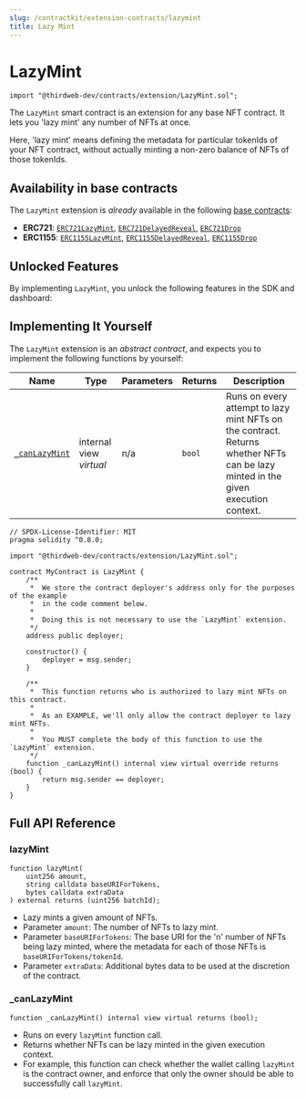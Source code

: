 ```yaml
---
slug: /contractkit/extension-contracts/lazymint
title: Lazy Mint
---
```



# LazyMint

```solidity
import "@thirdweb-dev/contracts/extension/LazyMint.sol";
```

The `LazyMint` smart contract is an extension for any base NFT contract. It lets you 'lazy mint' any number of NFTs at once.

Here, 'lazy mint' means defining the metadata for particular tokenIds of your NFT contract, without actually minting a non-zero balance of NFTs of those tokenIds.

<ViewContractCodeButton
  link="https://github.com/thirdweb-dev/contracts/blob/main/contracts/extension/LazyMint.sol"
  name="LazyMint"
/>

## Availability in base contracts

The `LazyMint` extension is _already_ available in the following [base contracts](/extensions/base-contracts):

- **ERC721**: [`ERC721LazyMint`](/extensions/base-contracts/erc-721/erc721lazymint), [`ERC721DelayedReveal`](/extensions/base-contracts/erc-721/erc721delayedreveal), [`ERC721Drop`](/extensions/base-contracts/erc-721/erc721drop)
- **ERC1155**: [`ERC1155LazyMint`](/extensions/base-contracts/erc-1155/erc1155lazymint), [`ERC1155DelayedReveal`](/extensions/base-contracts/erc-1155/erc1155delayedreveal), [`ERC1155Drop`](/extensions/base-contracts/erc-1155/erc1155drop)

## Unlocked Features

By implementing `LazyMint`, you unlock the following features in the SDK and dashboard:

<div className="row" style={{ marginBottom: 24, flexWrap: "wrap" }}>
  <div className="col col--12" style={{ padding: 8 }}>
    <QuickstartCard
      name="Lazy Mint"
      link="/sdk/interacting-with-contracts/erc721lazymintable#create-a-batch-of-unique-nfts-to-be-claimed-in-the-future"
      image="/assets/icons/general.png"
    />
  </div>
</div>

## Implementing It Yourself

The `LazyMint` extension is an _abstract contract_, and expects you to implement the following functions by yourself:

| Name                                                | Type                    | Parameters | Returns | Description                                                                                                                      |
| --------------------------------------------------- | ----------------------- | ---------- | ------- | -------------------------------------------------------------------------------------------------------------------------------- |
| [`_canLazyMint`](/extensions/lazymint#_canlazymint) | internal view _virtual_ | n/a        | `bool`  | Runs on every attempt to lazy mint NFTs on the contract. Returns whether NFTs can be lazy minted in the given execution context. |

```solidity
// SPDX-License-Identifier: MIT
pragma solidity ^0.8.0;

import "@thirdweb-dev/contracts/extension/LazyMint.sol";

contract MyContract is LazyMint {
    /**
     *  We store the contract deployer's address only for the purposes of the example
     *  in the code comment below.
     *
     *  Doing this is not necessary to use the `LazyMint` extension.
     */
    address public deployer;

    constructor() {
        deployer = msg.sender;
    }

    /**
     *  This function returns who is authorized to lazy mint NFTs on this contract.
     *
     *  As an EXAMPLE, we'll only allow the contract deployer to lazy mint NFTs.
     *
     *  You MUST complete the body of this function to use the `LazyMint` extension.
     */
    function _canLazyMint() internal view virtual override returns (bool) {
        return msg.sender == deployer;
    }
}
```

## Full API Reference

### lazyMint

```solidity
function lazyMint(
    uint256 amount,
    string calldata baseURIForTokens,
    bytes calldata extraData
) external returns (uint256 batchId);
```

- Lazy mints a given amount of NFTs.
- Parameter `amount`: The number of NFTs to lazy mint.
- Parameter `baseURIForTokens`: The base URI for the 'n' number of NFTs being lazy minted, where the metadata for each of those NFTs is `baseURIForTokens/tokenId`.
- Parameter `extraData`: Additional bytes data to be used at the discretion of the contract.

### \_canLazyMint

```solidity
function _canLazyMint() internal view virtual returns (bool);
```

- Runs on every `lazyMint` function call.
- Returns whether NFTs can be lazy minted in the given execution context.
- For example, this function can check whether the wallet calling `lazyMint` is the contract owner, and enforce that only the owner should be able to successfully call `lazyMint`.
